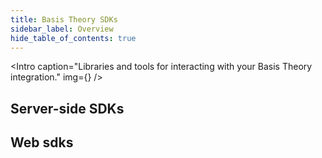 ```yaml
---
title: Basis Theory SDKs
sidebar_label: Overview
hide_table_of_contents: true
---
```




<Intro
  caption="Libraries and tools for interacting with your Basis Theory integration."
  img={<Image />}
/>

## Server-side SDKs

<TwoColumnLayout>
<SdkCard
  title=".NET SDK"
  icon={SDK.DOT_NET}
  href="/docs/sdks/server-side/dotnet"
  repository="basistheory-dotnet"
/>

<SdkCard
  title="Go SDK"
  icon={SDK.GO}
  href="/docs/sdks/server-side/go"
  repository="basistheory-go"
/>

<SdkCard
  title="Node.js SDK"
  href="/docs/sdks/server-side/node"
  icon={SDK.NODE}
  repository="basis-theory-js"
/>

<SdkCard
  title="Python SDK"
  href="/docs/sdks/server-side/python"
  icon={SDK.PYTHON}
  repository="basistheory-python"
/>

<SdkCard
  href="/docs/sdks/server-side/terraform"
  title="Terraform SDK"
  icon={SDK.TERRAFORM}
  repository="terraform-provider-basistheory"
/>
</TwoColumnLayout>

## Web sdks

<TwoColumnLayout>
<SdkCard
  href="/docs/sdks/web/javascript-elements"
  title="JavaScript Elements SDK"
  icon={SDK.JAVASCRIPT}
  repository="basis-theory-js"
/>

<SdkCard
  href="/docs/sdks/web/react-elements"
  title="React Elements SDK"
  icon={SDK.REACT}
  repository="basis-theory-react"
/>
</TwoColumnLayout>
